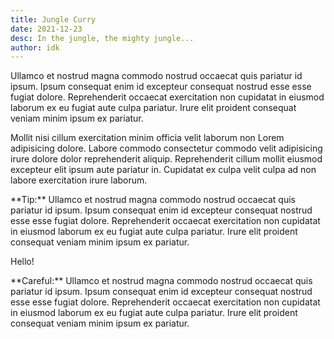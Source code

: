```yaml
---
title: Jungle Curry
date: 2021-12-23
desc: In the jungle, the mighty jungle...
author: idk
---
```


Ullamco et nostrud magna commodo nostrud occaecat quis pariatur id ipsum. Ipsum
consequat enim id excepteur consequat nostrud esse esse fugiat dolore.
Reprehenderit occaecat exercitation non cupidatat in eiusmod laborum ex eu
fugiat aute culpa pariatur. Irure elit proident consequat veniam minim ipsum ex
pariatur.

Mollit nisi cillum exercitation minim officia velit laborum non Lorem
adipisicing dolore. Labore commodo consectetur commodo velit adipisicing irure
dolore dolor reprehenderit aliquip. Reprehenderit cillum mollit eiusmod
excepteur elit ipsum aute pariatur in. Cupidatat ex culpa velit culpa ad non
labore exercitation irure laborum.

<Callout type="note">
  **Tip:** Ullamco et nostrud magna commodo nostrud occaecat quis pariatur id
  ipsum. Ipsum consequat enim id excepteur consequat nostrud esse esse fugiat
  dolore. Reprehenderit occaecat exercitation non cupidatat in eiusmod laborum
  ex eu fugiat aute culpa pariatur. Irure elit proident consequat veniam minim
  ipsum ex pariatur.
</Callout>

Hello!

<Callout type="warning">
  **Careful:** Ullamco et nostrud magna commodo nostrud occaecat quis pariatur
  id ipsum. Ipsum consequat enim id excepteur consequat nostrud esse esse fugiat
  dolore. Reprehenderit occaecat exercitation non cupidatat in eiusmod laborum
  ex eu fugiat aute culpa pariatur. Irure elit proident consequat veniam minim
  ipsum ex pariatur.
</Callout>
